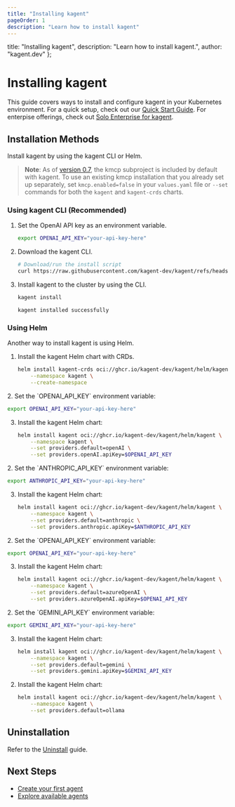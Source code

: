 ```yaml
---
title: "Installing kagent"
pageOrder: 1
description: "Learn how to install kagent"
---
```


  title: "Installing kagent",
  description: "Learn how to install kagent.",
  author: "kagent.dev"
};

# Installing kagent

This guide covers ways to install and configure kagent in your Kubernetes environment. For a quick setup, check out our [Quick Start Guide](/docs/kagent/getting-started/quickstart). For enterpise offerings, check out [Solo Enterprise for kagent](/docs/kagent/introduction/what-is-kagent/#enterprise-distributions).

## Installation Methods

Install kagent by using the kagent CLI or Helm.

> **Note**: As of [version 0.7](/docs/kagent/resources/release-notes#kmcp-installed-by-default), the kmcp subproject is included by default with kagent. To use an existing kmcp installation that you already set up separately, set `kmcp.enabled=false` in your `values.yaml` file or `--set` commands for both the `kagent` and `kagent-crds` charts.

### Using kagent CLI (Recommended)

1. Set the OpenAI API key as an environment variable.

   ```bash
   export OPENAI_API_KEY="your-api-key-here"
   ```

2. Download the kagent CLI.

   ```bash
   # Download/run the install script
   curl https://raw.githubusercontent.com/kagent-dev/kagent/refs/heads/main/scripts/get-kagent | bash
   ```

3. Install kagent to the cluster by using the CLI.

   ```bash
   kagent install
   ```
   
   ```console
   kagent installed successfully
   ```

### Using Helm

Another way to install kagent is using Helm.


1. Install the kagent Helm chart with CRDs.

   ```bash
   helm install kagent-crds oci://ghcr.io/kagent-dev/kagent/helm/kagent-crds \
       --namespace kagent \
       --create-namespace
   ```

<LLMProviderTabs/>

<div id="openai-tab">
2. Set the `OPENAI_API_KEY` environment variable:

   ```bash
   export OPENAI_API_KEY="your-api-key-here"
   ```

3. Install the kagent Helm chart:

   ```bash
   helm install kagent oci://ghcr.io/kagent-dev/kagent/helm/kagent \
       --namespace kagent \
       --set providers.default=openAI \
       --set providers.openAI.apiKey=$OPENAI_API_KEY
   ```
</div>

<div id="anthropic-tab">
2. Set the `ANTHROPIC_API_KEY` environment variable:

   ```bash
   export ANTHROPIC_API_KEY="your-api-key-here"
   ```

3. Install the kagent Helm chart:

   ```bash
   helm install kagent oci://ghcr.io/kagent-dev/kagent/helm/kagent \
       --namespace kagent \
       --set providers.default=anthropic \
       --set providers.anthropic.apiKey=$ANTHROPIC_API_KEY
   ```
</div>

<div id="azure-tab">
2. Set the `OPENAI_API_KEY` environment variable:

   ```bash
   export OPENAI_API_KEY="your-api-key-here"
   ```

3. Install the kagent Helm chart:

   ```bash
   helm install kagent oci://ghcr.io/kagent-dev/kagent/helm/kagent \
       --namespace kagent \
       --set providers.default=azureOpenAI \
       --set providers.azureOpenAI.apiKey=$OPENAI_API_KEY
   ```

</div>

<div id="gemini-tab">
2. Set the `GEMINI_API_KEY` environment variable:

   ```bash
   export GEMINI_API_KEY="your-api-key-here"
   ```

3. Install the kagent Helm chart:

   ```bash
   helm install kagent oci://ghcr.io/kagent-dev/kagent/helm/kagent \
       --namespace kagent \
       --set providers.default=gemini \
       --set providers.gemini.apiKey=$GEMINI_API_KEY
   ```
</div>

<div id="ollama-tab">

2. Install the kagent Helm chart:

   ```bash
   helm install kagent oci://ghcr.io/kagent-dev/kagent/helm/kagent \
       --namespace kagent \
       --set providers.default=ollama
   ```
</div>

## Uninstallation

Refer to the [Uninstall](/docs/kagent/operations/uninstall) guide.

## Next Steps

- [Create your first agent](/docs/kagent/getting-started/first-agent)
- [Explore available agents](/agents)
